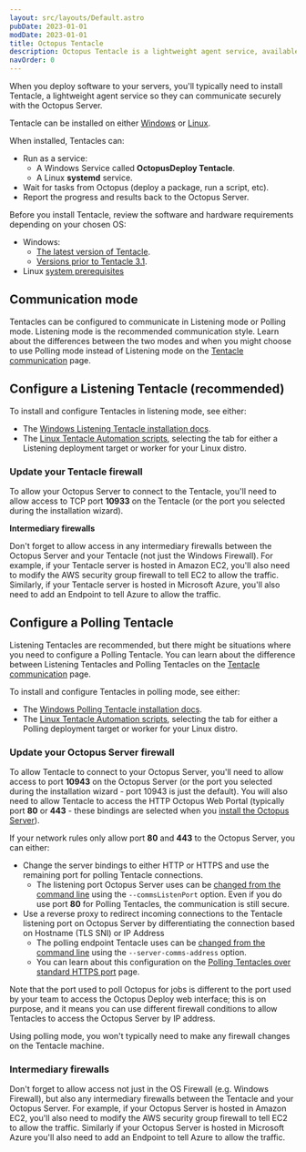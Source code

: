 ```yaml
---
layout: src/layouts/Default.astro
pubDate: 2023-01-01
modDate: 2023-01-01
title: Octopus Tentacle
description: Octopus Tentacle is a lightweight agent service, available on both Windows and Linux servers to communicate securely with the Octopus Server.
navOrder: 0
---
```


When you deploy software to your servers, you'll typically need to install Tentacle, a lightweight agent service so they can communicate securely with the Octopus Server.

Tentacle can be installed on either [Windows](/docs/infrastructure/deployment-targets/tentacle/windows/) or [Linux](/docs/infrastructure/deployment-targets/tentacle/linux). 

When installed, Tentacles can:

- Run as a service:
  - A Windows Service called **OctopusDeploy Tentacle**.
  - A Linux **systemd** service.
- Wait for tasks from Octopus (deploy a package, run a script, etc).
- Report the progress and results back to the Octopus Server.

Before you install Tentacle, review the software and hardware requirements depending on your chosen OS:

- Windows:
  - [The latest version of Tentacle](/docs/infrastructure/deployment-targets/tentacle/windows/requirements).
  - [Versions prior to Tentacle 3.1](/docs/infrastructure/deployment-targets/tentacle/windows/requirements/legacy-requirements).
- Linux [system prerequisites](/docs/infrastructure/deployment-targets/linux/#requirements)


## Communication mode

Tentacles can be configured to communicate in Listening mode or Polling mode. Listening mode is the recommended communication style. Learn about the differences between the two modes and when you might choose to use Polling mode instead of Listening mode on the [Tentacle communication](/docs/infrastructure/deployment-targets/tentacle/tentacle-communication) page.

<TentacleDownloads />

## Configure a Listening Tentacle (recommended)

To install and configure Tentacles in listening mode, see either:
 - The [Windows Listening Tentacle installation docs](/docs/infrastructure/deployment-targets/tentacle/windows/#configure-a-listening-tentacle-recommended).
 - The [Linux Tentacle Automation scripts](/docs/infrastructure/deployment-targets/tentacle/linux/#automation-scripts), selecting the tab for either a Listening deployment target or worker for your Linux distro.

### Update your Tentacle firewall

To allow your Octopus Server to connect to the Tentacle, you'll need to allow access to TCP port **10933** on the Tentacle (or the port you selected during the installation wizard).

**Intermediary firewalls**

Don't forget to allow access in any intermediary firewalls between the Octopus Server and your Tentacle (not just the Windows Firewall). For example, if your Tentacle server is hosted in Amazon EC2, you'll also need to modify the AWS security group firewall to tell EC2 to allow the traffic. Similarly, if your Tentacle server is hosted in Microsoft Azure, you'll also need to add an Endpoint to tell Azure to allow the traffic.

## Configure a Polling Tentacle

Listening Tentacles are recommended, but there might be situations where you need to configure a Polling Tentacle. You can learn about the difference between Listening Tentacles and Polling Tentacles on the [Tentacle communication](/docs/infrastructure/deployment-targets/tentacle/tentacle-communication) page.

To install and configure Tentacles in polling mode, see either:
 - The [Windows Polling Tentacle installation docs](/docs/infrastructure/deployment-targets/tentacle/windows/#configure-a-polling-tentacle).
 - The [Linux Tentacle Automation scripts](/docs/infrastructure/deployment-targets/tentacle/linux/#automation-scripts), selecting the tab for either a Polling deployment target or worker for your Linux distro.

### Update your Octopus Server firewall

To allow Tentacle to connect to your Octopus Server, you'll need to allow access to port **10943** on the Octopus Server (or the port you selected during the installation wizard - port 10943 is just the default). You will also need to allow Tentacle to access the HTTP Octopus Web Portal (typically port **80** or **443** - these bindings are selected when you [install the Octopus Server](/docs/installation)).

If your network rules only allow port **80** and **443** to the Octopus Server, you can either:
- Change the server bindings to either HTTP or HTTPS and use the remaining port for polling Tentacle connections.
  - The listening port Octopus Server uses can be [changed from the command line](/docs/octopus-rest-api/octopus.server.exe-command-line/configure) using the `--commsListenPort` option.
Even if you do use port **80** for Polling Tentacles, the communication is still secure.
- Use a reverse proxy to redirect incoming connections to the Tentacle listening port on Octopus Server by differentiating the connection based on Hostname (TLS SNI) or IP Address
  - The polling endpoint Tentacle uses can be [changed from the command line](/docs/infrastructure/deployment-targets/tentacle/polling-tentacles-over-port-443/#self-hosted) using the `--server-comms-address` option. 
  - You can learn about this configuration on the [Polling Tentacles over standard HTTPS port](/docs/infrastructure/deployment-targets/tentacle/polling-tentacles-over-port-443) page.

Note that the port used to poll Octopus for jobs is different to the port used by your team to access the Octopus Deploy web interface;
this is on purpose, and it means you can use different firewall conditions to allow Tentacles to access the Octopus Server by IP address.

Using polling mode, you won't typically need to make any firewall changes on the Tentacle machine.

### Intermediary firewalls

Don't forget to allow access not just in the OS Firewall (e.g. Windows Firewall), but also any intermediary firewalls between the Tentacle and your Octopus Server. For example, if your Octopus Server is hosted in Amazon EC2, you'll also need to modify the AWS security group firewall to tell EC2 to allow the traffic. Similarly if your Octopus Server is hosted in Microsoft Azure you'll also need to add an Endpoint to tell Azure to allow the traffic.
